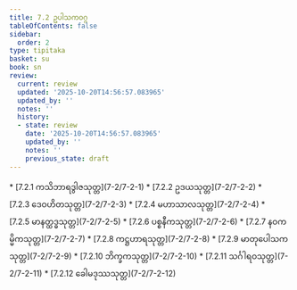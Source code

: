 ```yaml
---
title: 7.2 ဥပါသကဝဂ္ဂ
tableOfContents: false
sidebar:
  order: 2
type: tipitaka
basket: su
book: sn
review:
  current: review
  updated: '2025-10-20T14:56:57.083965'
  updated_by: ''
  notes: ''
  history:
  - state: review
    date: '2025-10-20T14:56:57.083965'
    updated_by: ''
    notes: ''
    previous_state: draft
---
```



<DynamicBreadcrumb />


<ReviewStatus review={frontmatter.review} showDetails={true} />

<HypothesisAnnotation frontmatter={frontmatter} />



<TableOfContents book="sn" section="7.2">
* [7.2.1 ကသိဘာရဒွါဇသုတ္တ](7-2/7-2-1)
* [7.2.2 ဥဒယသုတ္တ](7-2/7-2-2)
* [7.2.3 ဒေဝဟိတသုတ္တ](7-2/7-2-3)
* [7.2.4 မဟာသာလသုတ္တ](7-2/7-2-4)
* [7.2.5 မာနတ္ထဒ္ဓသုတ္တ](7-2/7-2-5)
* [7.2.6 ပစ္စနီကသုတ္တ](7-2/7-2-6)
* [7.2.7 နဝကမ္မိကသုတ္တ](7-2/7-2-7)
* [7.2.8 ကဋ္ဌဟာရသုတ္တ](7-2/7-2-8)
* [7.2.9 မာတုပေါသကသုတ္တ](7-2/7-2-9)
* [7.2.10 ဘိက္ခကသုတ္တ](7-2/7-2-10)
* [7.2.11 သင်္ဂါရဝသုတ္တ](7-2/7-2-11)
* [7.2.12 ခေါမဒုဿသုတ္တ](7-2/7-2-12)
</TableOfContents>